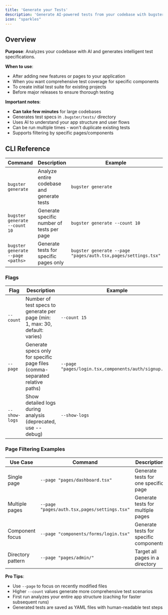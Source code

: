 ```yaml
---
title: 'Generate your Tests'
description: 'Generate AI-powered tests from your codebase with bugster generate'
icon: "sparkles"
---
```


## Overview

**Purpose**: Analyzes your codebase with AI and generates intelligent test specifications.

**When to use**:
- After adding new features or pages to your application
- When you want comprehensive test coverage for specific components
- To create initial test suite for existing projects
- Before major releases to ensure thorough testing

**Important notes**:
- **Can take few minutes** for large codebases
- Generates test specs in `.bugster/tests/` directory
- Uses AI to understand your app structure and user flows
- Can be run multiple times - won't duplicate existing tests
- Supports filtering by specific pages/components

## CLI Reference

| Command | Description | Example |
|---------|-------------|---------|
| `bugster generate` | Analyze entire codebase and generate tests | `bugster generate` |
| `bugster generate --count 10` | Generate specific number of tests per page | `bugster generate --count 10` |
| `bugster generate --page <paths>` | Generate tests for specific pages only | `bugster generate --page "pages/auth.tsx,pages/settings.tsx"` |

### Flags

| Flag | Description | Example |
|------|-------------|---------|
| `--count` | Number of test specs to generate per page (min: 1, max: 30, default: varies) | `--count 15` |
| `--page` | Generate specs only for specific page files (comma-separated relative paths) | `--page "pages/login.tsx,components/auth/signup.tsx"` |
| `--show-logs` | Show detailed logs during analysis (deprecated, use --debug) | `--show-logs` |

### Page Filtering Examples

| Use Case | Command | Description |
|----------|---------|-------------|
| Single page | `--page "pages/dashboard.tsx"` | Generate tests for one specific page |
| Multiple pages | `--page "pages/auth.tsx,pages/settings.tsx"` | Generate tests for multiple pages |
| Component focus | `--page "components/forms/login.tsx"` | Generate tests for specific components |
| Directory pattern | `--page "pages/admin/"` | Target all pages in a directory |

**Pro Tips**:
- Use `--page` to focus on recently modified files
- Higher `--count` values generate more comprehensive test scenarios
- First run analyzes your entire app structure (caching for faster subsequent runs)
- Generated tests are saved as YAML files with human-readable test steps